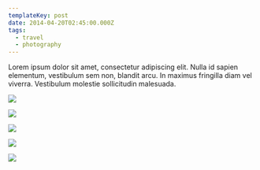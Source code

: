 ```yaml
---
templateKey: post
date: 2014-04-20T02:45:00.000Z
tags:
  - travel
  - photography
---
```

Lorem ipsum dolor sit amet, consectetur adipiscing elit. Nulla id sapien elementum, vestibulum sem non, blandit arcu. In maximus fringilla diam vel viverra. Vestibulum molestie sollicitudin malesuada.

![](../../static/assets/20140420-IMG_3874.jpg)

![](../../static/assets/20140420-IMG_3873.jpg)

![](../../static/assets/20140420-IMG_3892.jpg)

![](../../static/assets/20140420-IMG_3938.jpg)

![](../../static/assets/20140421-IMG_4089.jpg)

